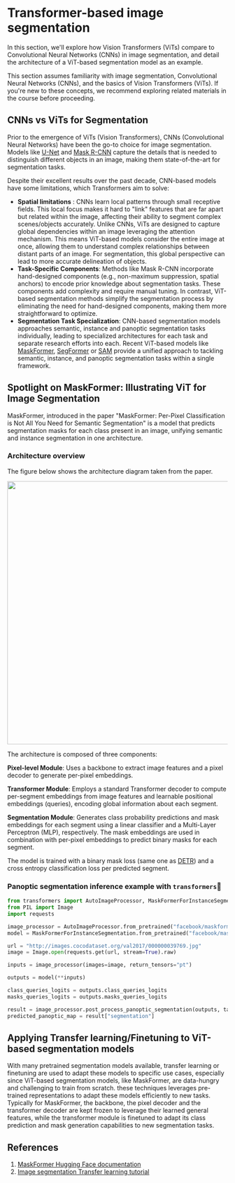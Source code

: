 # Transformer-based image segmentation

In this section, we'll explore how Vision Transformers (ViTs) compare to Convolutional Neural Networks (CNNs) in image segmentation, and detail the architecture of a ViT-based segmentation model as an example.

<Tip warning={true}>
  This section assumes familiarity with image segmentation, Convolutional Neural
  Networks (CNNs), and the basics of Vision Transformers (ViTs). If you're new
  to these concepts, we recommend exploring related materials in the course
  before proceeding.
</Tip>

## CNNs vs ViTs for Segmentation

Prior to the emergence of ViTs (Vision Transformers), CNNs (Convolutional Neural Networks) have been the go-to choice for image segmentation. Models like [U-Net](https://arxiv.org/abs/1505.04597) and [Mask R-CNN](https://arxiv.org/abs/1703.06870) capture the details that is needed to distinguish different objects in an image, making them state-of-the-art for segmentation tasks.

Despite their excellent results over the past decade, CNN-based models have some limitations, which Transformers aim to solve:

- **Spatial limitations** : CNNs learn local patterns through small receptive fields. This local focus makes it hard to "link" features that are far apart but related within the image, affecting their ability to segment complex scenes/objects accurately. Unlike CNNs, ViTs are designed to capture global dependencies within an image leveraging the attention mechanism. This means ViT-based models consider the entire image at once, allowing them to understand complex relationships between distant parts of an image. For segmentation, this global perspective can lead to more accurate delineation of objects.
- **Task-Specific Components**: Methods like Mask R-CNN incorporate hand-designed components (e.g., non-maximum suppression, spatial anchors) to encode prior knowledge about segmentation tasks. These components add complexity and require manual tuning. In contrast, ViT-based segmentation methods simplify the segmentation process by eliminating the need for hand-designed components, making them more straightforward to optimize.
- **Segmentation Task Specialization**: CNN-based segmentation models approaches semantic, instance and panoptic segmentation tasks individually, leading to specialized architectures for each task and separate research efforts into each. Recent ViT-based models like [MaskFormer](https://arxiv.org/abs/2107.06278), [SegFormer](https://arxiv.org/abs/2105.15203) or [SAM](https://arxiv.org/abs/2304.02643) provide a unified approach to tackling semantic, instance, and panoptic segmentation tasks within a single framework.

## Spotlight on MaskFormer: Illustrating ViT for Image Segmentation

MaskFormer, introduced in the paper "MaskFormer: Per-Pixel Classification is Not All You Need for Semantic Segmentation" is a model that predicts segmentation masks for each class present in an image, unifying semantic and instance segmentation in one architecture.

### Architecture overview

The figure below shows the architecture diagram taken from the paper.

<img
  width="600"
  src="https://huggingface.co/datasets/huggingface/documentation-images/resolve/main/maskformer_architecture.png"
/>

The architecture is composed of three components:

**Pixel-level Module**: Uses a backbone to extract image features and a pixel decoder to generate per-pixel embeddings.

**Transformer Module**: Employs a standard Transformer decoder to compute per-segment embeddings from image features and learnable positional embeddings (queries), encoding global information about each segment.

**Segmentation Module**: Generates class probability predictions and mask embeddings for each segment using a linear classifier and a Multi-Layer Perceptron (MLP), respectively. The mask embeddings are used in combination with per-pixel embeddings to predict binary masks for each segment.

The model is trained with a binary mask loss (same one as [DETR](https://arxiv.org/abs/2005.12872)) and a cross entropy classification loss per predicted segment.

### Panoptic segmentation inference example with `transformers`🤗

```python
from transformers import AutoImageProcessor, MaskFormerForInstanceSegmentation
from PIL import Image
import requests

image_processor = AutoImageProcessor.from_pretrained("facebook/maskformer-swin-base-coco")
model = MaskFormerForInstanceSegmentation.from_pretrained("facebook/maskformer-swin-base-coco")

url = "http://images.cocodataset.org/val2017/000000039769.jpg"
image = Image.open(requests.get(url, stream=True).raw)

inputs = image_processor(images=image, return_tensors="pt")

outputs = model(**inputs)

class_queries_logits = outputs.class_queries_logits
masks_queries_logits = outputs.masks_queries_logits

result = image_processor.post_process_panoptic_segmentation(outputs, target_sizes=[image.size[::-1]])[0]
predicted_panoptic_map = result["segmentation"]
```

## Applying Transfer learning/Finetuning to ViT-based segmentation models

With many pretrained segmentation models available, transfer learning or finetuning are used to adapt these models to specific use cases, especially since ViT-based segmentation models, like MaskFormer, are data-hungry and challenging to train from scratch.
these techniques leverages pre-trained representations to adapt these models efficiently to new tasks. Typically for MaskFormer, the backbone, the pixel decoder and the transformer decoder are kept frozen to leverage their learned general features, while the transformer module is finetuned to adapt its class prediction and mask generation capabilities to new segmentation tasks.

## References

1. [MaskFormer Hugging Face documentation](https://huggingface.co/docs/transformers/en/model_doc/maskformer)
2. [Image segmentation Transfer learning tutorial](https://colab.research.google.com/drive/1Fn3apbFXBPn5lFccQCMLmiWyQ7ZqZYBk?usp=sharing)
